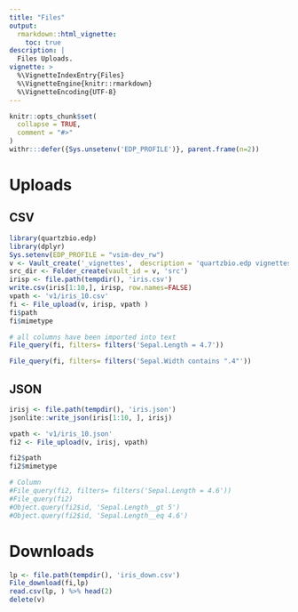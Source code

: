 ```yaml
---
title: "Files"
output:
  rmarkdown::html_vignette:
    toc: true
description: |
  Files Uploads.
vignette: >
  %\VignetteIndexEntry{Files}
  %\VignetteEngine{knitr::rmarkdown}
  %\VignetteEncoding{UTF-8}
---
```


```r
knitr::opts_chunk$set(
  collapse = TRUE,
  comment = "#>"
)
withr:::defer({Sys.unsetenv('EDP_PROFILE')}, parent.frame(n=2))
```

# Uploads

## CSV

```r
library(quartzbio.edp)
library(dplyr)
Sys.setenv(EDP_PROFILE = "vsim-dev_rw")
v <- Vault_create('_vignettes',  description = 'quartzbio.edp vignettes',  tags = list('please_removed'))
src_dir <- Folder_create(vault_id = v, 'src')
irisp <- file.path(tempdir(), 'iris.csv')
write.csv(iris[1:10,], irisp, row.names=FALSE)
vpath <- 'v1/iris_10.csv'
fi <- File_upload(v, irisp, vpath )
fi$path
fi$mimetype

# all columns have been imported into text
File_query(fi, filters= filters('Sepal.Length = 4.7'))

File_query(fi, filters= filters('Sepal.Width contains ".4"'))

```

## JSON


```r
irisj <- file.path(tempdir(), 'iris.json')
jsonlite::write_json(iris[1:10, ], irisj) 

vpath <- 'v1/iris_10.json'
fi2 <- File_upload(v, irisj, vpath)

fi2$path
fi2$mimetype

# Column
#File_query(fi2, filters= filters('Sepal.Length = 4.6'))
#File_query(fi2)
#Object.query(fi2$id, 'Sepal.Length__gt 5')
#Object.query(fi2$id, 'Sepal.Length__eq 4.6')

```
# Downloads

```r
lp <- file.path(tempdir(), 'iris_down.csv')
File_download(fi,lp)
read.csv(lp, ) %>% head(2)
delete(v)
```

